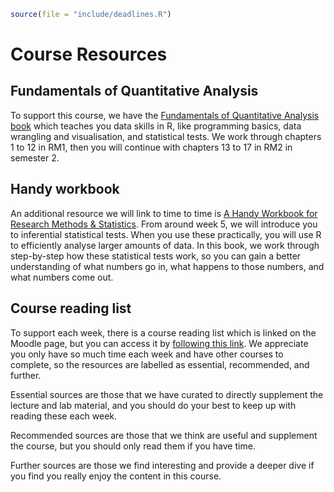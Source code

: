 ```r
source(file = "include/deadlines.R")
```

# Course Resources {#Resources}

## Fundamentals of Quantitative Analysis

To support this course, we have the [Fundamentals of Quantitative Analysis book](https://psyteachr.github.io/quant-fun-v2/index.html) which teaches you data skills in R, like programming basics, data wrangling and visualisation, and statistical tests. We work through chapters 1 to 12 in RM1, then you will continue with chapters 13 to 17 in RM2 in semester 2. 

## Handy workbook

An additional resource we will link to time to time is [A Handy Workbook for Research Methods & Statistics](https://psyteachr.github.io/handyworkbook/index.html). From around week 5, we will introduce you to inferential statistical tests. When you use these practically, you will use R to efficiently analyse larger amounts of data. In this book, we work through step-by-step how these statistical tests work, so you can gain a better understanding of what numbers go in, what happens to those numbers, and what numbers come out. 

## Course reading list

To support each week, there is a course reading list which is linked on the Moodle page, but you can access it by [following this link](https://rl.talis.com/3/glasgow/lists/E221C1E0-F1F5-5F70-998B-FF01BF1286E1.html). We appreciate you only have so much time each week and have other courses to complete, so the resources are labelled as essential, recommended, and further. 

Essential sources are those that we have curated to directly supplement the lecture and lab material, and you should do your best to keep up with reading these each week. 

Recommended sources are those that we think are useful and supplement the course, but you should only read them if you have time. 

Further sources are those we find interesting and provide a deeper dive if you find you really enjoy the content in this course.
